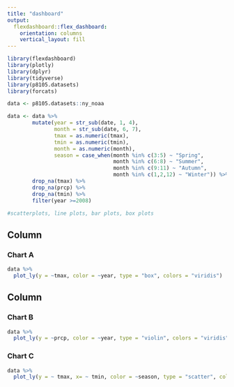 ```yaml
---
title: "dashboard"
output: 
  flexdashboard::flex_dashboard:
    orientation: columns
    vertical_layout: fill
---
```


```r
library(flexdashboard)
library(plotly)
library(dplyr)
library(tidyverse)
library(p8105.datasets)
library(forcats)

data <- p8105.datasets::ny_noaa

data <- data %>%
        mutate(year = str_sub(date, 1, 4),
               month = str_sub(date, 6, 7),
               tmax = as.numeric(tmax),
               tmin = as.numeric(tmin),
               month = as.numeric(month),
               season = case_when(month %in% c(3:5) ~ "Spring",
                                  month %in% c(6:8) ~ "Summer",
                                  month %in% c(9:11) ~ "Autumn",
                                  month %in% c(1,2,12) ~ "Winter")) %>%
        drop_na(tmax) %>%
        drop_na(prcp) %>%
        drop_na(tmin) %>%
        filter(year >=2008) 

#scatterplots, line plots, bar plots, box plots
```

Column {data-width=350}
-----------------------------------------------------------------------

### Chart A

```r
data %>%
  plot_ly(y = ~tmax, color = ~year, type = "box", colors = "viridis")
```

Column {data-width=350}
-----------------------------------------------------------------------

### Chart B

```r
data %>%
  plot_ly(y = ~prcp, color = ~year, type = "violin", colors = "viridis")
```

### Chart C

```r
data %>%
  plot_ly(y = ~ tmax, x= ~ tmin, color = ~season, type = "scatter", colors = "viridis")
```


